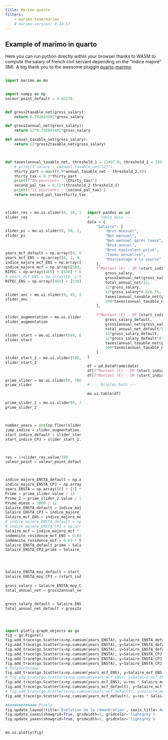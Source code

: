 ```yaml
---
title: Marimo-quarto
filters:
    - marimo-team/marimo
    # marimo-version: 0.14.17
---
```




## Example of marimo in quarto 

Here you can run python directly within your browser thanks to WASM to compute the salary of french civil servant depending on the "indice majoré" (IM). A big thank you to the awesome pluggin [quarto-marimo](https://github.com/marimo-team/quarto-marimo).

```python {.marimo}

import marimo as mo

```



```python {.marimo}

import numpy as np
valeur_point_default = 4.92278 


def gross2taxable_net(gross_salary):
    return 0.792893401*gross_salary

def gross2annual_net(gross_salary):
    return 12*0.792893401*gross_salary

def annual_taxable_net(gross_salary):
    return 12*gross2taxable_net(gross_salary)



def taxes(annual_taxable_net, threshold_1 = 11497.0, threshold_2 = 29315.0):
    # print(f"salary : {annual_taxable_net/12}")
    thirty_part = max((0.9*annual_taxable_net - threshold_2,0))
    thirty_tax = 0.3*thirty_part
    print(f"30 pourcents : {thirty_tax}")
    second_pal_tax = 0.11*(threshold_2-threshold_1)
    print(f"11 pourcents : {second_pal_tax}")
    return second_pal_tax+thirty_tax


```


:::: {.columns}

::: {.column width="50%"}


```python {.marimo}

slider_res = mo.ui.slider(0, 10, 1, label="IR (%)", show_value=True, include_input=True, value = 3)
slider_res

```

```python {.marimo}

slider_pi = mo.ui.slider(0, 50, 1, label="Reval. pt (%)", show_value=True, include_input=True, value = 0)
slider_pi

```

```python {.marimo}


years_mcf_default = np.array([0, 0.67, 2.833, 2.833, 3.5, 2.833, 2.833])
years_mcf_ENS = np.array([0, 1, 0.5, 2.833, 3.5, 2.833, 2.833])
indice_majore_mcf_ENS = np.array([648, 648, 698, 744, 774, 808, 835])
indice_majore_mcf = np.array([589, 648, 698, 744, 774, 808, 835])
RIPEC = np.array([465] + [530] * 6)  # Default avec theses + 1 an bonifcations + 2PoD
# years_mcf_ENS = np.array([0, 1.5, 2.833, 3.5, 2.833, 2.833]) # ENS avec 3+1 ans pour these 2 ans pour ens et 2 ans PoD
RIPEC_ENS = np.array([465] + [530] * 6)  # ENS avec 3+1 ans pour these 2 ans pour ens et 2 ans PoD


```



```python {.marimo}

slider_anc = mo.ui.slider(0, 45, 3, label="Ancienneté ", show_value=True, include_input=True, value = 21)
slider_anc

```



```python {.marimo}


slider_augmentation = mo.ui.slider(0, 45, 5, label="Palier (pt)", show_value=True, include_input=True, value = 30)
slider_augmentation


```








```python {.marimo}

slider_start = mo.ui.slider(589, 835, 1, label="IM initial 1", show_value=True, include_input=True, value = 678)
slider_start


```



```python {.marimo}


slider_start_2 = mo.ui.slider(589, 835, 1, label="IM initial 2", show_value=True, include_input=True, value = 710)
slider_start_2

```

```python {.marimo}


prime_slider = mo.ui.slider(0, 7000, 1, label="Prime 1", show_value=True, include_input=True, value = 2000)
prime_slider

```

```python {.marimo}


prime_slider_2 = mo.ui.slider(0, 7000, 1, label="Prime 2", show_value=True, include_input=True, value = 2000)
prime_slider_2

```


```python {.marimo}


number_years = int(np.floor(slider_anc.value/3))+1
jump_indice = slider_augmentation.value
start_indice_default = slider_start.value
start_indice_CPJ = slider_start_2.value

```




```python {.marimo}


res = 1+slider_res.value/100
valeur_point = valeur_point_default*(1+slider_pi.value/100)



indice_majore_ENSTA_default = np.array([start_indice_default + i * jump_indice for i in range(number_years)])
indice_majore_ENSTA_CPJ = np.array([start_indice_CPJ + i * jump_indice for i in range(number_years)])
years_ENSTA = np.array([0] + [3] * (number_years - 1))
Prime = prime_slider.value / 12
Prime_2 = prime_slider_2.value / 12
Prime_mieux = 3000 / 12
Salaire_ENSTA_default = indice_majore_ENSTA_default * valeur_point * res
Salaire_ENSTA_CPJ = indice_majore_ENSTA_CPJ * valeur_point * res
Salaire_mcf_ENS = indice_majore_mcf_ENS * valeur_point
# indice_majore_ENSTA_default = np.array(number_years*[start_indice_default])
# indice_majore_ENSTA_CPJ = np.array(number_years*[start_indice_CPJ])
Salaire_mcf = indice_majore_mcf * valeur_point
indémnite_residence_mcf_ENS = 0.03 * Salaire_mcf_ENS
indémnite_residence_mcf = 0.03 * Salaire_mcf
Salaire_ENSTA_default_prime = Salaire_ENSTA_default + Prime
Salaire_ENSTA_CPJ_prime = Salaire_ENSTA_CPJ + Prime_2




Salaire_ENSTA_moy_default = start_indice_default*valeur_point*res
Salaire_ENSTA_moy_CPJ = (start_indice_CPJ*valeur_point)*res

gross_salary = Salaire_ENSTA_moy_CPJ+Prime_2
total_annual_net = gross2annual_net(gross_salary) - taxes(annual_taxable_net(gross_salary))


gross_salary_default = Salaire_ENSTA_moy_default+Prime
total_annual_net_default = gross2annual_net(gross_salary_default) - taxes(annual_taxable_net(gross_salary_default))

```

:::

::: {.column width="50%"}

```python {.marimo}

import pandas as pd
# --- Table data ---
data = {
    "Salaire": [
        "Brut mensuel",
        "Net mensuel",
        "Net mensuel après taxes",
        "Brut annuel",
        "Brut équivalent privé",
        "taxes annuelles",
        "Pourcentage à la source"
    ],
    f"Montant (€) - IM {start_indice_CPJ}": [
        gross_salary,
        gross2annual_net(gross_salary)/12,
        total_annual_net/12,
        12*gross_salary,
        12*gross_salary*0.8/0.75,
        taxes(annual_taxable_net(gross_salary)),
        100*taxes(annual_taxable_net(gross_salary))/gross2annual_net(gross_salary)
    ],

    f"Montant (€) - IM {start_indice_default}": [
        gross_salary_default,
        gross2annual_net(gross_salary_default)/12,
        total_annual_net_default/12,
        12*gross_salary_default,
        12*gross_salary_default*0.8/0.75,
        taxes(annual_taxable_net(gross_salary_default)),
        100*taxes(annual_taxable_net(gross_salary_default))/gross2annual_net(gross_salary_default)
    ]
}

df = pd.DataFrame(data)
df[f"Montant (€) - IM {start_indice_CPJ}"] = df[f"Montant (€) - IM {start_indice_CPJ}"].map(lambda x: f"€{x:,.2f}")
df[f"Montant (€) - IM {start_indice_default}"] = df[f"Montant (€) - IM {start_indice_default}"].map(lambda x: f"€{x:,.2f}")

# --- Display both ---

mo.ui.table(df)

```

:::

::::







```python {.marimo}


import plotly.graph_objects as go
fig = go.Figure()
fig.add_trace(go.Scatter(x=np.cumsum(years_ENSTA), y=Salaire_ENSTA_default, visible='legendonly', mode='lines+markers', name=f' IM {start_indice_default} (salaire seul)', line=dict(color='skyblue', dash='dash', shape='hv'), marker=dict(symbol='cross')))
fig.add_trace(go.Scatter(x=np.cumsum(years_ENSTA), y=Salaire_ENSTA_default_prime, mode='lines+markers', name=f' IM {start_indice_default} (avec C1) ', line=dict(color='skyblue', shape='hv'), marker=dict(symbol='circle')))
fig.add_trace(go.Scatter(x=np.cumsum(years_ENSTA), y=Salaire_ENSTA_default_prime - Prime + Prime_mieux, visible='legendonly', mode='lines+markers', name=f' IM {start_indice_default} (avec C1 + C3) ', line=dict(color='skyblue', dash='dash', shape='hv'), marker=dict(symbol='circle')))
fig.add_trace(go.Scatter(x=np.cumsum(years_ENSTA), y=Salaire_ENSTA_CPJ, visible='legendonly', mode='lines+markers', name=f'IM {start_indice_CPJ} (salaire seul) ', line=dict(color='blue', dash='dash', shape='hv'), marker=dict(symbol='cross')))
fig.add_trace(go.Scatter(x=np.cumsum(years_ENSTA), y=Salaire_ENSTA_CPJ_prime, mode='lines+markers', name=f'IM {start_indice_CPJ} (avec C1) ', line=dict(color='blue', shape='hv'), marker=dict(symbol='circle')))
fig.add_trace(go.Scatter(x=np.cumsum(years_ENSTA), y=Salaire_ENSTA_CPJ_prime - Prime + Prime_mieux, visible='legendonly', mode='lines+markers', name=f'IM {start_indice_CPJ} (avec C1 + C3) ', line=dict(color='blue', dash='dash', shape='hv'), marker=dict(symbol='circle')))
# Polytechnique
fig.add_trace(go.Scatter(x=np.cumsum(years_mcf_ENS), y=Salaire_mcf_ENS, visible='legendonly', mode='lines+markers', name='MCF ENS (salaire seul) ', line=dict(color='lightcoral', dash='dash', shape='hv'), marker=dict(symbol='cross')))
# fig.add_trace(go.Scatter(x=np.cumsum(years_mcf_ENS), y=Salaire_mcf_ENS + RIPEC_ENS, mode='lines+markers', name='MCF ENS (avec RIPEC) ', line=dict(color='lightcoral', shape='hv'), marker=dict(symbol='circle')))
fig.add_trace(go.Scatter(x=np.cumsum(years_mcf_ENS), y=res * Salaire_mcf_ENS + RIPEC_ENS, mode='lines+markers', name='MCF ENS (avec RIPEC et res.) ', line=dict(color='lightcoral', dash='dash', shape='hv'), marker=dict(symbol='circle')))
fig.add_trace(go.Scatter(x=np.cumsum(years_mcf_default), y=Salaire_mcf, visible='legendonly', mode='lines+markers', name='MCF (salaire seul) ', line=dict(color='chocolate', dash='dash', shape='hv'), marker=dict(symbol='cross')))
# fig.add_trace(go.Scatter(x=np.cumsum(years_mcf_default), y=Salaire_mcf + RIPEC, mode='lines+markers', name='MCF (avec RIPEC) ', line=dict(color='chocolate', shape='hv'), marker=dict(symbol='circle')))
fig.add_trace(go.Scatter(x=np.cumsum(years_mcf_default), y=res * Salaire_mcf + RIPEC, visible='legendonly', mode='lines+markers', name='MCF (avec RIPEC et res.) ', line=dict(color='chocolate', dash='dash', shape='hv'), marker=dict(symbol='circle')))

############## Plotly
fig.update_layout(title='Évolution de la rémunération', xaxis_title='Ancienneté (années)', yaxis_title='Rémunération mensuelle (€)', template='plotly_white', legend=dict(title='Catégorie'), font=dict(size=12), width=1000, height=600)
fig.update_xaxes(showgrid=True, gridwidth=1, gridcolor='lightgrey')
fig.update_yaxes(showgrid=True, gridwidth=1, gridcolor='lightgrey')

```

```python {.marimo}

mo.ui.plotly(fig)

```
